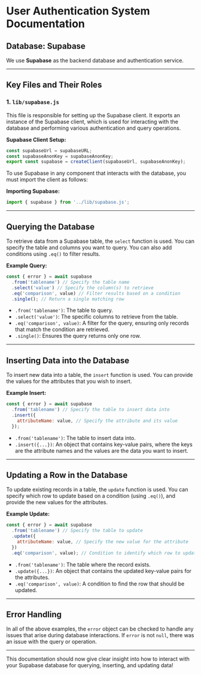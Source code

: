 # User Authentication System Documentation

## Database: **Supabase**

We use **Supabase** as the backend database and authentication service. 

---

## Key Files and Their Roles

### 1. `lib/supabase.js`

This file is responsible for setting up the Supabase client. It exports an instance of the Supabase client, which is used for interacting with the database and performing various authentication and query operations.

**Supabase Client Setup:**
```javascript
const supabaseUrl = supabaseURL;  
const supabaseAnonKey = supabaseAnonKey;  
export const supabase = createClient(supabaseUrl, supabaseAnonKey);
```

To use Supabase in any component that interacts with the database, you must import the client as follows:

**Importing Supabase:**
```javascript
import { supabase } from '../lib/supabase.js';
```

---

## Querying the Database

To retrieve data from a Supabase table, the `select` function is used. You can specify the table and columns you want to query. You can also add conditions using `.eq()` to filter results.

**Example Query:**
```javascript
const { error } = await supabase
  .from('tablename') // Specify the table name
  .select('value') // Specify the column(s) to retrieve
  .eq('comparison', value) // Filter results based on a condition
  .single(); // Return a single matching row
```
- `.from('tablename')`: The table to query.
- `.select('value')`: The specific columns to retrieve from the table.
- `.eq('comparison', value)`: A filter for the query, ensuring only records that match the condition are retrieved.
- `.single()`: Ensures the query returns only one row.

---

## Inserting Data into the Database

To insert new data into a table, the `insert` function is used. You can provide the values for the attributes that you wish to insert.

**Example Insert:**
```javascript
const { error } = await supabase
  .from('tablename') // Specify the table to insert data into
  .insert({
    attributeName: value, // Specify the attribute and its value
  });
```
- `.from('tablename')`: The table to insert data into.
- `.insert({...})`: An object that contains key-value pairs, where the keys are the attribute names and the values are the data you want to insert.

---

## Updating a Row in the Database

To update existing records in a table, the `update` function is used. You can specify which row to update based on a condition (using `.eq()`), and provide the new values for the attributes.

**Example Update:**
```javascript
const { error } = await supabase
  .from('tablename') // Specify the table to update
  .update({
    attributeName: value, // Specify the new value for the attribute
  })
  .eq('comparison', value); // Condition to identify which row to update
```
- `.from('tablename')`: The table where the record exists.
- `.update({...})`: An object that contains the updated key-value pairs for the attributes.
- `.eq('comparison', value)`: A condition to find the row that should be updated.

---

## Error Handling

In all of the above examples, the `error` object can be checked to handle any issues that arise during database interactions. If `error` is not `null`, there was an issue with the query or operation.

---

This documentation should now give clear insight into how to interact with your Supabase database for querying, inserting, and updating data!
